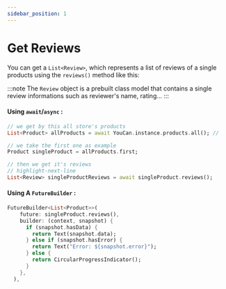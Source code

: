 ```yaml
---
sidebar_position: 1
---
```


# Get Reviews

You can get a `List<Review>`, which represents a list of reviews of a single products using the `reviews()` method like this:

:::note
The `Review` object is a prebuilt class model that contains a single review informations such as reviewer's name, rating...
:::

#### Using `await`/`async` :

```dart
// we get by this all store's products
List<Product> allProducts = await YouCan.instance.products.all(); //

// we take the first one as example
Product singleProduct = allProducts.first;

// then we get it's reviews
// highlight-next-line
List<Review> singleProductReviews = await singleProduct.reviews();
```

#### Using A `FutureBuilder` :

```dart
FutureBuilder<List<Product>>(
    future: singleProduct.reviews(),
    builder: (context, snapshot) {
      if (snapshot.hasData) {
        return Text(snapshot.data);
      } else if (snapshot.hasError) {
        return Text("Error: ${snapshot.error}");
      } else {
        return CircularProgressIndicator();
      }
    },
  ),

```
